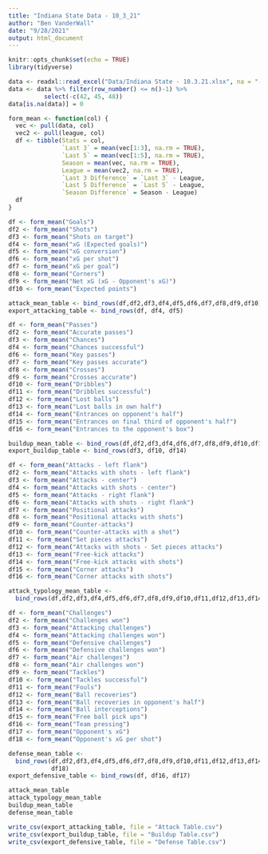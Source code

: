 ```yaml
---
title: "Indiana State Data - 10_3_21"
author: "Ben VanderWall"
date: "9/28/2021"
output: html_document
---
```


```r
knitr::opts_chunk$set(echo = TRUE)
library(tidyverse)
```


```r
data <- readxl::read_excel("Data/Indiana State - 10.3.21.xlsx", na = "-")
data <- data %>% filter(row_number() <= n()-1) %>%
          select(-c(42, 45, 48))
data[is.na(data)] = 0

form_mean <- function(col) {
  vec <- pull(data, col)
  vec2 <- pull(league, col)
  df <- tibble(Stats = col, 
               `Last 3` = mean(vec[1:3], na.rm = TRUE), 
               `Last 5` = mean(vec[1:5], na.rm = TRUE), 
               Season = mean(vec, na.rm = TRUE),
               League = mean(vec2, na.rm = TRUE),
               `Last 3 Difference` = `Last 3` - League,
               `Last 5 Difference` = `Last 5` - League,
               `Season Difference` = Season - League)
  df
}

df <- form_mean("Goals")
df2 <- form_mean("Shots")
df3 <- form_mean("Shots on target")
df4 <- form_mean("xG (Expected goals)")
df5 <- form_mean("xG conversion")
df6 <- form_mean("xG per shot")
df7 <- form_mean("xG per goal")
df8 <- form_mean("Corners")
df9 <- form_mean("Net xG (xG - Opponent's xG)")
df10 <- form_mean("Expected points")

attack_mean_table <- bind_rows(df,df2,df3,df4,df5,df6,df7,df8,df9,df10)
export_attacking_table <- bind_rows(df, df4, df5)

df <- form_mean("Passes")
df2 <- form_mean("Accurate passes")
df3 <- form_mean("Chances")
df4 <- form_mean("Chances successful")
df6 <- form_mean("Key passes")
df7 <- form_mean("Key passes accurate")
df8 <- form_mean("Crosses")
df9 <- form_mean("Crosses accurate")
df10 <- form_mean("Dribbles")
df11 <- form_mean("Dribbles successful")
df12 <- form_mean("Lost balls")
df13 <- form_mean("Lost balls in own half")
df14 <- form_mean("Entrances on opponent's half")
df15 <- form_mean("Entrances on final third of opponent's half")
df16 <- form_mean("Entrances to the opponent's box")

buildup_mean_table <- bind_rows(df,df2,df3,df4,df6,df7,df8,df9,df10,df11,df12,df13,df14,df15,df16)
export_buildup_table <- bind_rows(df3, df10, df14)

df <- form_mean("Attacks - left flank")
df2 <- form_mean("Attacks with shots - left flank")
df3 <- form_mean("Attacks - center")
df4 <- form_mean("Attacks with shots - center")
df5 <- form_mean("Attacks - right flank")
df6 <- form_mean("Attacks with shots - right flank")
df7 <- form_mean("Positional attacks")
df8 <- form_mean("Positional attacks with shots")
df9 <- form_mean("Counter-attacks")
df10 <- form_mean("Counter-attacks with a shot")
df11 <- form_mean("Set pieces attacks")
df12 <- form_mean("Attacks with shots - Set pieces attacks")
df13 <- form_mean("Free-kick attacks")
df14 <- form_mean("Free-kick attacks with shots")
df15 <- form_mean("Corner attacks")
df16 <- form_mean("Corner attacks with shots")

attack_typology_mean_table <-
  bind_rows(df,df2,df3,df4,df5,df6,df7,df8,df9,df10,df11,df12,df13,df14,df15,df16)

df <- form_mean("Challenges")
df2 <- form_mean("Challenges won")
df3 <- form_mean("Attacking challenges")
df4 <- form_mean("Attacking challenges won")
df5 <- form_mean("Defensive challenges")
df6 <- form_mean("Defensive challenges won")
df7 <- form_mean("Air challenges")
df8 <- form_mean("Air challenges won")
df9 <- form_mean("Tackles")
df10 <- form_mean("Tackles successful")
df11 <- form_mean("Fouls")
df12 <- form_mean("Ball recoveries")
df13 <- form_mean("Ball recoveries in opponent's half")
df14 <- form_mean("Ball interceptions")
df15 <- form_mean("Free ball pick ups")
df16 <- form_mean("Team pressing")
df17 <- form_mean("Opponent's xG")
df18 <- form_mean("Opponent's xG per shot")

defense_mean_table <- 
  bind_rows(df,df2,df3,df4,df5,df6,df7,df8,df9,df10,df11,df12,df13,df14,df15,df16,df17,
            df18)
export_defensive_table <- bind_rows(df, df16, df17)
```

```r
attack_mean_table
attack_typology_mean_table
buildup_mean_table
defense_mean_table
```

```r
write_csv(export_attacking_table, file = "Attack Table.csv")
write_csv(export_buildup_table, file = "Buildup Table.csv")
write_csv(export_defensive_table, file = "Defense Table.csv")
```

